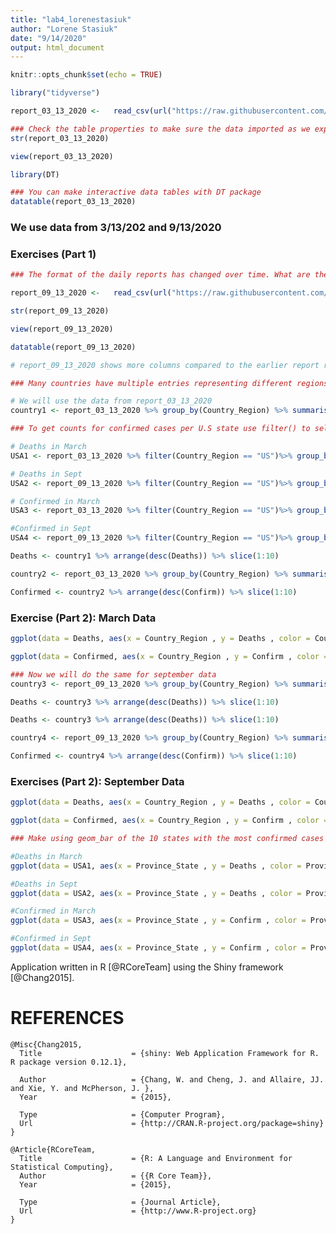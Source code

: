 ```yaml
---
title: "lab4_lorenestasiuk"
author: "Lorene Stasiuk"
date: "9/14/2020"
output: html_document
---
```


```r
knitr::opts_chunk$set(echo = TRUE)
```

```r
library("tidyverse")
```

```r
report_03_13_2020 <-   read_csv(url("https://raw.githubusercontent.com/CSSEGISandData/COVID-19/master/csse_covid_19_data/csse_covid_19_daily_reports/03-13-2020.csv"))%>% rename(Country_Region = "Country/Region", Province_State = "Province/State")
```

```r
### Check the table properties to make sure the data imported as we expected
str(report_03_13_2020)
```

```r
view(report_03_13_2020)
```

```r
library(DT)
```

```r
### You can make interactive data tables with DT package
datatable(report_03_13_2020)
```

### We use data from 3/13/202 and 9/13/2020

### Exercises (Part 1)
```r
### The format of the daily reports has changed over time. What are the differences between 3/13/2020, the Friday before spring break 2020 and yesterday 6 months later on 9/13/2020? Load the files into R and use str() and View() (or in the top right corner click on Environment and then the data frame.). Note the in the more recent dates they have changed the column headers so that it is no longer necessary to rename Province_State and Country_Region.

report_09_13_2020 <-   read_csv(url("https://raw.githubusercontent.com/CSSEGISandData/COVID-19/master/csse_covid_19_data/csse_covid_19_daily_reports/09-13-2020.csv"))

str(report_09_13_2020)

view(report_09_13_2020)

datatable(report_09_13_2020)

# report_09_13_2020 shows more columns compared to the earlier report report_03_13_2020, including Active, Combined_Key, Incidence_Rate, and Case-Fatality_Ratio.
```

```r
### Many countries have multiple entries representing different regions (e.g. counties and states). To get the counts for a country we need to summarise the data. Use group_by() and summarize() to make a data frame (tibble) with total counts for each country.

# We will use the data from report_03_13_2020
country1 <- report_03_13_2020 %>% group_by(Country_Region) %>% summarise(Deaths = sum(Deaths))
```

```r
### To get counts for confirmed cases per U.S state use filter() to select US and group_by and summarize as above.

# Deaths in March
USA1 <- report_03_13_2020 %>% filter(Country_Region == "US")%>% group_by(Province_State) %>% summarise(Deaths = sum(Deaths))%>% slice(1:10)

# Deaths in Sept
USA2 <- report_09_13_2020 %>% filter(Country_Region == "US")%>% group_by(Province_State) %>% summarise(Deaths = sum(Deaths))%>% slice(1:10)

# Confirmed in March
USA3 <- report_03_13_2020 %>% filter(Country_Region == "US")%>% group_by(Province_State) %>% summarise(Confirm = sum(Confirmed))%>% slice(1:10)

#Confirmed in Sept
USA4 <- report_09_13_2020 %>% filter(Country_Region == "US")%>% group_by(Province_State) %>% summarise(Confirm = sum(Confirmed))%>% slice(1:10)

```

```r
Deaths <- country1 %>% arrange(desc(Deaths)) %>% slice(1:10)
```

```r
country2 <- report_03_13_2020 %>% group_by(Country_Region) %>% summarise(Confirm = sum(Confirmed))
```

```r
Confirmed <- country2 %>% arrange(desc(Confirm)) %>% slice(1:10)
```
### Exercise (Part 2): March Data
```r
ggplot(data = Deaths, aes(x = Country_Region , y = Deaths , color = Country_Region)) + geom_point () + theme(legend.position = "none")

ggplot(data = Confirmed, aes(x = Country_Region , y = Confirm , color = Country_Region)) + geom_point () + theme(legend.position = "none")
```

```r
### Now we will do the same for september data
country3 <- report_09_13_2020 %>% group_by(Country_Region) %>% summarise(Deaths = sum(Deaths))
```

```r
Deaths <- country3 %>% arrange(desc(Deaths)) %>% slice(1:10)
```

```r
Deaths <- country3 %>% arrange(desc(Deaths)) %>% slice(1:10)
```

```r
country4 <- report_09_13_2020 %>% group_by(Country_Region) %>% summarise(Confirm = sum(Confirmed))
```
```r
Confirmed <- country4 %>% arrange(desc(Confirm)) %>% slice(1:10)
```

### Exercises (Part 2): September Data

```r
ggplot(data = Deaths, aes(x = Country_Region , y = Deaths , color = Country_Region)) + geom_point () + theme(legend.position = "none")

ggplot(data = Confirmed, aes(x = Country_Region , y = Confirm , color = Country_Region)) + geom_point () + theme(legend.position = "none")
```

```r
### Make using geom_bar of the 10 states with the most confirmed cases and deaths (two separate graphs) on 3/12/2020 and 9/12/2020.

#Deaths in March
ggplot(data = USA1, aes(x = Province_State , y = Deaths , color = Province_State)) + geom_bar(stat="identity") + theme(legend.position = "none")

#Deaths in Sept
ggplot(data = USA2, aes(x = Province_State , y = Deaths , color = Province_State)) + geom_bar(stat="identity") + theme(legend.position = "none")

#Confirmed in March
ggplot(data = USA3, aes(x = Province_State , y = Confirm , color = Province_State)) + geom_bar(stat="identity") + theme(legend.position = "none")

#Confirmed in Sept
ggplot(data = USA4, aes(x = Province_State , y = Confirm , color = Province_State)) + geom_bar(stat="identity") + theme(legend.position = "none")
```


Application written in R [@RCoreTeam] using the Shiny framework [@Chang2015].

# REFERENCES
```
@Misc{Chang2015,
  Title                    = {shiny: Web Application Framework for R. R package version 0.12.1},

  Author                   = {Chang, W. and Cheng, J. and Allaire, JJ. and Xie, Y. and McPherson, J. },
  Year                     = {2015},

  Type                     = {Computer Program},
  Url                      = {http://CRAN.R-project.org/package=shiny}
}

@Article{RCoreTeam,
  Title                    = {R: A Language and Environment for Statistical Computing},
  Author                   = {{R Core Team}},
  Year                     = {2015},

  Type                     = {Journal Article},
  Url                      = {http://www.R-project.org}
}
```
